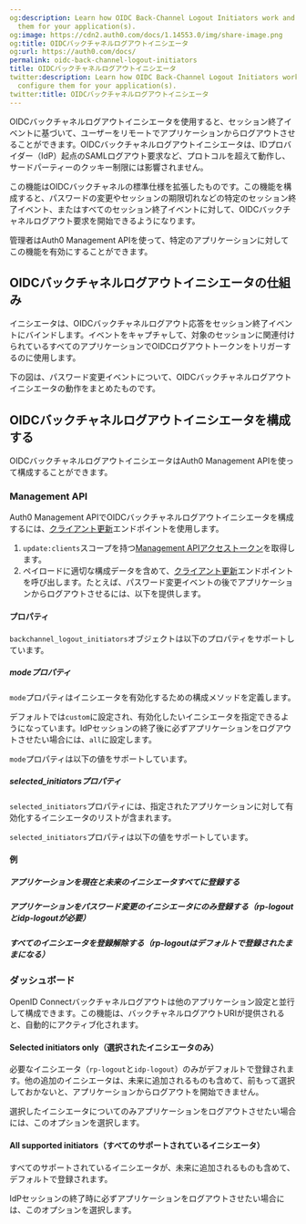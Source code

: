 ```yaml
---
og:description: Learn how OIDC Back-Channel Logout Initiators work and how to configure
  them for your application(s).
og:image: https://cdn2.auth0.com/docs/1.14553.0/img/share-image.png
og:title: OIDCバックチャネルログアウトイニシエータ
og:url: https://auth0.com/docs/
permalink: oidc-back-channel-logout-initiators
title: OIDCバックチャネルログアウトイニシエータ
twitter:description: Learn how OIDC Back-Channel Logout Initiators work and how to
  configure them for your application(s).
twitter:title: OIDCバックチャネルログアウトイニシエータ
---
```


OIDCバックチャネルログアウトイニシエータを使用すると、セッション終了イベントに基づいて、ユーザーをリモートでアプリケーションからログアウトさせることができます。OIDCバックチャネルログアウトイニシエータは、IDプロバイダー（IdP）起点のSAMLログアウト要求など、プロトコルを超えて動作し、サードパーティーのクッキー制限には影響されません。

この機能はOIDCバックチャネルの標準仕様を拡張したものです。この機能を構成すると、パスワードの変更やセッションの期限切れなどの特定のセッション終了イベント、またはすべてのセッション終了イベントに対して、OIDCバックチャネルログアウト要求を開始できるようになります。

管理者はAuth0 Management APIを使って、特定のアプリケーションに対してこの機能を有効にすることができます。

## OIDCバックチャネルログアウトイニシエータの仕組み

イニシエータは、OIDCバックチャネルログアウト応答をセッション終了イベントにバインドします。イベントをキャプチャして、対象のセッションに関連付けられているすべてのアプリケーションでOIDCログアウトトークンをトリガーするのに使用します。



下の図は、パスワード変更イベントについて、OIDCバックチャネルログアウトイニシエータの動作をまとめたものです。

## OIDCバックチャネルログアウトイニシエータを構成する

OIDCバックチャネルログアウトイニシエータはAuth0 Management APIを使って構成することができます。

### Management API

Auth0 Management APIでOIDCバックチャネルログアウトイニシエータを構成するには、[クライアント更新](https://auth0.com/docs/api/management/v2/clients/patch-clients-by-id)エンドポイントを使用します。

1. `update:clients`スコープを持つ[Management APIアクセストークン](https://auth0.com/docs/secure/tokens/access-tokens/management-api-access-tokens)を取得します。
2. ペイロードに適切な構成データを含めて、[クライアント更新](https://auth0.com/docs/api/management/v2/clients/patch-clients-by-id)エンドポイントを呼び出します。たとえば、パスワード変更イベントの後でアプリケーションからログアウトさせるには、以下を提供します。

#### プロパティ

`backchannel_logout_initiators`オブジェクトは以下のプロパティをサポートしています。



##### modeプロパティ

`mode`プロパティはイニシエータを有効化するための構成メソッドを定義します。

デフォルトでは`custom`に設定され、有効化したいイニシエータを指定できるようになっています。IdPセッションの終了後に必ずアプリケーションをログアウトさせたい場合には、`all`に設定します。

`mode`プロパティは以下の値をサポートしています。



##### selected_initiatorsプロパティ

`selected_initiators`プロパティには、指定されたアプリケーションに対して有効化するイニシエータのリストが含まれます。

`selected_initiators`プロパティは以下の値をサポートしています。



#### 例

##### アプリケーションを現在と未来のイニシエータすべてに登録する



##### アプリケーションをパスワード変更のイニシエータにのみ登録する（rp-logoutとidp-logoutが必要）



##### すべてのイニシエータを登録解除する（rp-logoutはデフォルトで登録されたままになる）



### ダッシュボード

OpenID Connectバックチャネルログアウトは他のアプリケーション設定と並行して構成できます。この機能は、バックチャネルログアウトURIが提供されると、自動的にアクティブ化されます。

#### Selected initiators only（選択されたイニシエータのみ）

必要なイニシエータ（`rp-logout`と`idp-logout`）のみがデフォルトで登録されます。他の追加のイニシエータは、未来に追加されるものも含めて、前もって選択しておかないと、アプリケーションからログアウトを開始できません。

選択したイニシエータについてのみアプリケーションをログアウトさせたい場合には、このオプションを選択します。

#### All supported initiators（すべてのサポートされているイニシエータ）

すべてのサポートされているイニシエータが、未来に追加されるものも含めて、デフォルトで登録されます。

IdPセッションの終了時に必ずアプリケーションをログアウトさせたい場合には、このオプションを選択します。